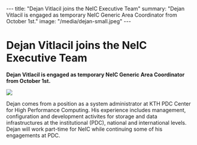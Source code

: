 ---
title: "Dejan Vitlacil joins the NeIC Executive Team"
summary: "Dejan Vitlacil is engaged as temporary NeIC Generic Area Coordinator from October 1st."
image: "/media/dejan-small.jpeg"
---

= Dejan Vitlacil joins the NeIC Executive Team =

'''Dejan Vitlacil is engaged as temporary NeIC Generic Area Coordinator from October 1st.'''

<img class="smallpic" src="/media/dejan-small.jpeg">

Dejan comes from a position as a system administrator at KTH PDC Center for High Performance Computing. His experience includes management, configuration and development activites for storage and data infrastructures at the institutional (PDC), national and international levels. Dejan will work part-time for NeIC while continuing some of his engagements at PDC.
